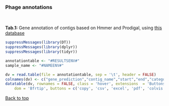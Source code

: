 <br>

### Phage annotations

<br>

**Tab.1:** Gene annotation of contigs based on Hmmer and Prodigal, using  [this database](ftp://ftp.ebi.ac.uk/pub/databases/metagenomics/viral-pipeline/hmmer_databases/pvogs.tar.gz)


```r
suppressMessages(library(DT))
suppressMessages(library(dplyr))
suppressMessages(library(tidyr))

annotationtable <- "#RESULTSENV#"
sample_name <- "#NAMEENV#"

dv = read.table(file = annotationtable, sep = '\t', header = FALSE)
colnames(dv) <- c("gene_prediction","contig_name","start","end","category")
datatable(dv, rownames = FALSE, class = 'hover', extensions  = 'Buttons', options = list(
    dom = 'Bfrtip', buttons = c('copy', 'csv', 'excel', 'pdf', 'colvis')))
```

<a href="#top">Back to top</a>